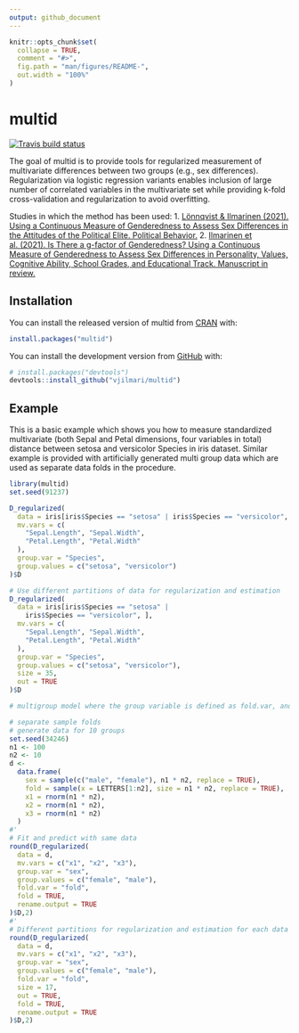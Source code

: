 ```yaml
---
output: github_document
---
```


<!-- README.md is generated from README.Rmd. Please edit that file -->

```r
knitr::opts_chunk$set(
  collapse = TRUE,
  comment = "#>",
  fig.path = "man/figures/README-",
  out.width = "100%"
)
```

# multid

<!-- badges: start -->
[![Travis build status](https://app.travis-ci.com/vjilmari/multid.svg?branch=main)](https://app.travis-ci.com/vjilmari/multid/)
<!-- badges: end -->

The goal of multid is to provide tools for regularized measurement of multivariate differences between two groups (e.g., sex differences). Regularization via logistic regression variants enables inclusion of large number of correlated variables in the multivariate set while providing k-fold cross-validation and regularization to avoid overfitting. 

Studies in which the method has been used: 
1. [Lönnqvist & Ilmarinen (2021). Using a Continuous Measure of Genderedness to Assess Sex Differences in the Attitudes of the Political Elite. Political Behavior.](https://doi.org/10.1007/s11109-021-09681-2)
2. [Ilmarinen et al. (2021). Is There a g-factor of Genderedness? Using a Continuous Measure of Genderedness to Assess Sex Differences in Personality, Values, Cognitive Ability, School Grades, and Educational Track. Manuscript in review.](https://doi.org/10.31234/osf.io/j59bs)



## Installation

You can install the released version of multid from [CRAN](https://CRAN.R-project.org) with:

``` r
install.packages("multid")
```

You can install the development version from [GitHub](https://github.com/) with:

``` r
# install.packages("devtools")
devtools::install_github("vjilmari/multid")
```
## Example

This is a basic example which shows you how to measure standardized multivariate (both Sepal and Petal dimensions, four variables in total) distance between setosa and versicolor Species in iris dataset. Similar example is provided with artificially generated multi group data which are used as separate data folds in the procedure. 

```r
library(multid)
set.seed(91237)

D_regularized(
  data = iris[iris$Species == "setosa" | iris$Species == "versicolor", ],
  mv.vars = c(
    "Sepal.Length", "Sepal.Width",
    "Petal.Length", "Petal.Width"
  ),
  group.var = "Species",
  group.values = c("setosa", "versicolor")
)$D

# Use different partitions of data for regularization and estimation
D_regularized(
  data = iris[iris$Species == "setosa" |
    iris$Species == "versicolor", ],
  mv.vars = c(
    "Sepal.Length", "Sepal.Width",
    "Petal.Length", "Petal.Width"
  ),
  group.var = "Species",
  group.values = c("setosa", "versicolor"),
  size = 35,
  out = TRUE
)$D

# multigroup model where the group variable is defined as fold.var, and output is produced separately for each group/fold. Groups are also used as folds in the k-fold cross-validation procedure.

# separate sample folds
# generate data for 10 groups
set.seed(34246)
n1 <- 100
n2 <- 10
d <-
  data.frame(
    sex = sample(c("male", "female"), n1 * n2, replace = TRUE),
    fold = sample(x = LETTERS[1:n2], size = n1 * n2, replace = TRUE),
    x1 = rnorm(n1 * n2),
    x2 = rnorm(n1 * n2),
    x3 = rnorm(n1 * n2)
  )
#'
# Fit and predict with same data
round(D_regularized(
  data = d,
  mv.vars = c("x1", "x2", "x3"),
  group.var = "sex",
  group.values = c("female", "male"),
  fold.var = "fold",
  fold = TRUE,
  rename.output = TRUE
)$D,2)
#'
# Different partitions for regularization and estimation for each data fold
round(D_regularized(
  data = d,
  mv.vars = c("x1", "x2", "x3"),
  group.var = "sex",
  group.values = c("female", "male"),
  fold.var = "fold",
  size = 17,
  out = TRUE,
  fold = TRUE,
  rename.output = TRUE
)$D,2)


```

